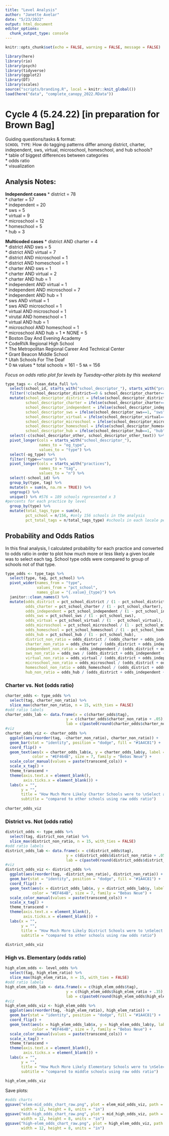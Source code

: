 ```yaml
---
title: "Level Analysis"
author: "Janette Avelar"
date: "5/23/2022"
output: html_document
editor_options: 
  chunk_output_type: console
---
```


```r
knitr::opts_chunk$set(echo = FALSE, warning = FALSE, message = FALSE)
```

```r
library(here)
library(rio)
library(psych)
library(tidyverse)
library(ggplot2)
library(DT)
library(scales)
source("scripts/branding.R", local = knitr::knit_global())
load(here("data", "complete_canopy_2022.RData"))
```

# Cycle 4 (5.24.22) [in preparation for Brown Bag]

Guiding questions/tasks & format:  
`SCHOOL TYPE`: How do tagging patterns differ among district, charter, independent, sws, virtual, microschool, homeschool, and hub schools?  
* table of biggest differences between categories  
* odds ratio  
* visualization  

## Analysis Notes:  
**Independent cases**
* district = 78  
* charter = 57  
* independent = 20  
* sws = 5  
* virtual = 9  
* microschool = 12  
* homeschool = 5  
* hub = 3  

**Multicoded cases**
* district AND charter = 4  
* district AND sws = 5  
* district AND virtual = 7  
* district AND microschool = 1  
* district AND homeschool = 1  
* charter AND sws = 1  
* charter AND virtual = 2  
* charter AND hub = 1  
* independent AND virtual = 1  
* independent AND microschool = 7  
* independent AND hub = 1  
* sws AND virtual = 1  
* sws AND microschool = 1  
* virtual AND microschool = 1  
* virutal AND homeschool = 1  
* virtual AND hub = 1  
* microschool AND homeschool = 1  
* microschool AND hub = 1
* NONE = 5  
    * Boston Day And Evening Academy  
    * CodeRVA Regional High School  
    * The Metropolitan Regional Career And Technical Center  
    * Grant Beacon Middle School  
    * Utah Schools For The Deaf  
* 0 `NA` values
* total schools = 161 - 5 `NA` = 156


*Focus on odds ratio plot for levels by Tuesday--other plots by this weekend*

```r
type_tags <- clean_data_full %>% 
  select(school_id, starts_with("school_descriptor_"), starts_with("practices")) %>% 
  filter(!c(school_descriptor_district==0 & school_descriptor_charter==0 & school_descriptor_independent==0 & school_descriptor_sws==0 & school_descriptor_virtual==0 & school_descriptor_microschool==0 & school_descriptor_homeschool==0 & school_descriptor_hub==0)) %>% 
  mutate(school_descriptor_district = ifelse(school_descriptor_district==1, "district", "none"),
         school_descriptor_charter = ifelse(school_descriptor_charter==1, "charter", "none"),
         school_descriptor_independent = ifelse(school_descriptor_independent==1, "independent", "none"),
         school_descriptor_sws = ifelse(school_descriptor_sws==1, "sws", "none"),
         school_descriptor_virtual = ifelse(school_descriptor_virtual==1, "virtual", "none"),
         school_descriptor_microschool = ifelse(school_descriptor_microschool==1, "microschool", "none"),
         school_descriptor_homeschool = ifelse(school_descriptor_homeschool==1, "homeschool", "none"),
         school_descriptor_hub = ifelse(school_descriptor_hub==1, "hub", "none")) %>% 
  select(-c(school_descriptor_other, school_descriptor_other_text)) %>% 
  pivot_longer(cols = starts_with("school_descriptor_"),
               names_to = "og_type",
               values_to = "type") %>% 
  select(-og_type) %>% 
  filter(!type=="none") %>% 
  pivot_longer(cols = starts_with("practices"),
               names_to = "tag",
               values_to = "n") %>% 
  select(-school_id) %>% 
  group_by(type, tag) %>% 
  mutate(n = sum(n, na.rm = TRUE)) %>% 
  ungroup() %>% 
  unique() %>% #576 = 189 schools represented x 3
#percents for each practice by level
  group_by(type) %>% 
  mutate(total_tags_type = sum(n),
         pct_school = n/156, #only 156 schools in the analysis
         pct_total_tags = n/total_tags_type) #schools in each locale per tag / total tags in locale - ignore for odds
```

## Probability and Odds Ratios

In this final analysis, I calculated probability for each practice and converted to odds ratio in order to plot how much more or less likely a given locale was to select each tag. School type odds were compared to group of schools not of that type.


```r
type_odds <- type_tags %>% 
  select(type, tag, pct_school) %>% 
  pivot_wider(names_from = "type",
              values_from = "pct_school",
              names_glue = "{.value}_{type}") %>% 
  janitor::clean_names() %>% 
  mutate(odds_district = pct_school_district / (1 - pct_school_district),
         odds_charter = pct_school_charter / (1 - pct_school_charter),
         odds_independent = pct_school_independent / (1 - pct_school_independent),
         odds_sws = pct_school_sws / (1 - pct_school_sws),
         odds_virtual = pct_school_virtual / (1 - pct_school_virtual),
         odds_microschool = pct_school_microschool / (1 - pct_school_microschool),
         odds_homeschool = pct_school_homeschool / (1 - pct_school_homeschool),
         odds_hub = pct_school_hub / (1 - pct_school_hub),
         district_non_ratio = odds_district / (odds_charter + odds_independent + odds_sws + odds_virtual + odds_microschool + odds_homeschool + odds_hub),
         charter_non_ratio = odds_charter / (odds_district + odds_independent + odds_sws + odds_virtual + odds_microschool + odds_homeschool + odds_hub),
         independent_non_ratio = odds_independent / (odds_district + odds_charter + odds_sws + odds_virtual + odds_microschool + odds_homeschool + odds_hub),
         sws_non_ratio = odds_sws / (odds_district + odds_independent + odds_charter + odds_virtual + odds_microschool + odds_homeschool + odds_hub),
         virtual_non_ratio = odds_virtual / (odds_district + odds_independent + odds_sws + odds_charter + odds_microschool + odds_homeschool + odds_hub),
         microschool_non_ratio = odds_microschool / (odds_district + odds_independent + odds_sws + odds_virtual + odds_charter + odds_homeschool + odds_hub),
         homeschool_non_ratio = odds_homeschool / (odds_district + odds_independent + odds_sws + odds_virtual + odds_microschool + odds_charter + odds_hub),
         hub_non_ratio = odds_hub / (odds_district + odds_independent + odds_sws + odds_virtual + odds_microschool + odds_homeschool + odds_charter))
```

### Charter vs. Not (odds ratio)

```r
charter_odds <- type_odds %>% 
  select(tag, charter_non_ratio) %>% 
  slice_max(charter_non_ratio, n = 15, with_ties = FALSE)
#odd ratio labels
charter_odds_lab <- data.frame(x = c(charter_odds$tag),
                           y = c(charter_odds$charter_non_ratio + .05),
                           lab = c(paste0(round(charter_odds$charter_non_ratio, 1), "x")))
#viz
charter_odds_viz <- charter_odds %>% 
  ggplot(aes(reorder(tag, -charter_non_ratio), charter_non_ratio)) +
  geom_bar(stat = "identity", position = "dodge", fill = "#1A4C81") +
  coord_flip() +
  geom_text(aes(x = charter_odds_lab$x, y = charter_odds_lab$y, label = charter_odds_lab$lab), 
            color = "#EF464B", size = 7, family = "Bebas Neue") +
  scale_color_manual(values = paste(transcend_cols)) +
  scale_x_tag() +
  theme_transcend +
  theme(axis.text.x = element_blank(),
        axis.ticks.x = element_blank()) +
  labs(x = "",
       y = "",
       title = "How Much More Likely Charter Schools were to \nSelect a Tag",
       subtitle = "compared to other schools using raw odds ratio")
  
charter_odds_viz
```

### District vs. Not (odds ratio)

```r
district_odds <- type_odds %>% 
  select(tag, district_non_ratio) %>% 
  slice_max(district_non_ratio, n = 15, with_ties = FALSE)
#odd ratio labels
district_odds_lab <- data.frame(x = c(district_odds$tag),
                           y = c(district_odds$district_non_ratio + .05),
                           lab = c(paste0(round(district_odds$district_non_ratio, 1), "x")))
#viz
district_odds_viz <- district_odds %>% 
  ggplot(aes(reorder(tag, -district_non_ratio), district_non_ratio)) +
  geom_bar(stat = "identity", position = "dodge", fill = "#1A4C81") +
  coord_flip() +
  geom_text(aes(x = district_odds_lab$x, y = district_odds_lab$y, label = district_odds_lab$lab), 
            color = "#EF464B", size = 7, family = "Bebas Neue") +
  scale_color_manual(values = paste(transcend_cols)) +
  scale_x_tag() +
  theme_transcend +
  theme(axis.text.x = element_blank(),
        axis.ticks.x = element_blank()) +
  labs(x = "",
       y = "",
       title = "How Much More Likely District Schools were to \nSelect a Tag",
       subtitle = "compared to other schools using raw odds ratio")
  
district_odds_viz
```

### High vs. Elementary (odds ratio)

```r
high_elem_odds <- level_odds %>% 
  select(tag, high_elem_ratio) %>% 
  slice_max(high_elem_ratio, n = 15, with_ties = FALSE)
#odd ratio labels
high_elem_odds_lab <- data.frame(x = c(high_elem_odds$tag),
                           y = c(high_elem_odds$high_elem_ratio + .35),
                           lab = c(paste0(round(high_elem_odds$high_elem_ratio, 1), "x")))
#viz
high_elem_odds_viz <- high_elem_odds %>% 
  ggplot(aes(reorder(tag, -high_elem_ratio), high_elem_ratio)) +
  geom_bar(stat = "identity", position = "dodge", fill = "#1A4C81") +
  coord_flip() +
  geom_text(aes(x = high_elem_odds_lab$x, y = high_elem_odds_lab$y, label = high_elem_odds_lab$lab), 
            color = "#EF464B", size = 7, family = "Bebas Neue") +
  scale_color_manual(values = paste(transcend_cols)) +
  scale_x_tag() +
  theme_transcend +
  theme(axis.text.x = element_blank(),
        axis.ticks.x = element_blank()) +
  labs(x = "",
       y = "",
       title = "How Much More Likely Elementary Schools were to \nSelect a Tag",
       subtitle = "compared to middle schools using raw odds ratio")
  
high_elem_odds_viz
```

Save plots:
```r
#odds charts
ggsave("elem-mid_odds_chart_raw.png", plot = elem_mid_odds_viz, path = here("outputs", "level analysis"),
       width = 12, height = 8, units = "in")
ggsave("mid-high_odds_chart_raw.png", plot = mid_high_odds_viz, path = here("outputs", "level analysis"),
       width = 12, height = 8, units = "in")
ggsave("high-elem_odds_chart_raw.png", plot = high_elem_odds_viz, path = here("outputs", "level analysis"),
       width = 12, height = 8, units = "in")
```